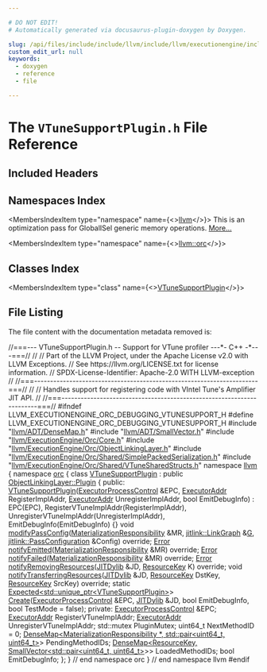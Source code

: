 ```yaml
---

# DO NOT EDIT!
# Automatically generated via docusaurus-plugin-doxygen by Doxygen.

slug: /api/files/include/include/llvm/include/llvm/executionengine/include/llvm/executionengine/orc/include/llvm/executionengine/orc/debugging/vtunesupportplugin-h
custom_edit_url: null
keywords:
  - doxygen
  - reference
  - file

---
```





# The `VTuneSupportPlugin.h` File Reference

<DoxygenPage pluginConfig={pluginConfig}>



## Included Headers

<IncludesList>
<IncludesListItem
  filePath="llvm/ADT/DenseMap.h"
  permalink="/docs/api/files/include/include/llvm/include/llvm/adt/densemap-h"
  isLocal="true" />
<IncludesListItem
  filePath="llvm/ADT/SmallVector.h"
  permalink="/docs/api/files/include/include/llvm/include/llvm/adt/smallvector-h"
  isLocal="true" />
<IncludesListItem
  filePath="llvm/ExecutionEngine/Orc/Core.h"
  permalink="/docs/api/files/include/include/llvm/include/llvm/executionengine/include/llvm/executionengine/orc/core-h"
  isLocal="true" />
<IncludesListItem
  filePath="llvm/ExecutionEngine/Orc/ObjectLinkingLayer.h"
  permalink="/docs/api/files/include/include/llvm/include/llvm/executionengine/include/llvm/executionengine/orc/objectlinkinglayer-h"
  isLocal="true" />
<IncludesListItem
  filePath="llvm/ExecutionEngine/Orc/Shared/SimplePackedSerialization.h"
  permalink="/docs/api/files/include/include/llvm/include/llvm/executionengine/include/llvm/executionengine/orc/include/llvm/executionengine/orc/shared/simplepackedserialization-h"
  isLocal="true" />
<IncludesListItem
  filePath="llvm/ExecutionEngine/Orc/Shared/VTuneSharedStructs.h"
  permalink="/docs/api/files/include/include/llvm/include/llvm/executionengine/include/llvm/executionengine/orc/include/llvm/executionengine/orc/shared/vtunesharedstructs-h"
  isLocal="true" />
</IncludesList>

## Namespaces Index

<MembersIndex>

<MembersIndexItem
  type="namespace"
  name={<><a href="/docs/api/namespaces/llvm">llvm</a></>}>
This is an optimization pass for GlobalISel generic memory operations. <a href="/docs/api/namespaces/llvm/#details">More...</a>
</MembersIndexItem>

<MembersIndexItem
  type="namespace"
  name={<><a href="/docs/api/namespaces/llvm/orc">llvm::orc</a></>}>
</MembersIndexItem>

</MembersIndex>

## Classes Index

<MembersIndex>

<MembersIndexItem
  type="class"
  name={<><a href="/docs/api/classes/llvm/orc/vtunesupportplugin">VTuneSupportPlugin</a></>}>
</MembersIndexItem>

</MembersIndex>


## File Listing

The file content with the documentation metadata removed is:

<ProgramListing>

<Link id="l00001" /><CodeLine lineNumber="1"><span class="doxyHighlightComment">//===--- VTuneSupportPlugin.h -- Support for VTune profiler ---&#42;- C++ -&#42;---===//</span></CodeLine>
<Link id="l00002" /><CodeLine lineNumber="2"><span class="doxyHighlightComment">//</span></CodeLine>
<Link id="l00003" /><CodeLine lineNumber="3"><span class="doxyHighlightComment">// Part of the LLVM Project, under the Apache License v2.0 with LLVM Exceptions.</span></CodeLine>
<Link id="l00004" /><CodeLine lineNumber="4"><span class="doxyHighlightComment">// See https://llvm.org/LICENSE.txt for license information.</span></CodeLine>
<Link id="l00005" /><CodeLine lineNumber="5"><span class="doxyHighlightComment">// SPDX-License-Identifier: Apache-2.0 WITH LLVM-exception</span></CodeLine>
<Link id="l00006" /><CodeLine lineNumber="6"><span class="doxyHighlightComment">//</span></CodeLine>
<Link id="l00007" /><CodeLine lineNumber="7"><span class="doxyHighlightComment">//===----------------------------------------------------------------------===//</span></CodeLine>
<Link id="l00008" /><CodeLine lineNumber="8"><span class="doxyHighlightComment">//</span></CodeLine>
<Link id="l00009" /><CodeLine lineNumber="9"><span class="doxyHighlightComment">// Handles support for registering code with VIntel Tune&#39;s Amplifier JIT API.</span></CodeLine>
<Link id="l00010" /><CodeLine lineNumber="10"><span class="doxyHighlightComment">//</span></CodeLine>
<Link id="l00011" /><CodeLine lineNumber="11"><span class="doxyHighlightComment">//===----------------------------------------------------------------------===//</span></CodeLine>
<Link id="l00012" /><CodeLine lineNumber="12"></CodeLine>
<Link id="l00013" /><CodeLine lineNumber="13"><span class="doxyHighlightPreprocessor">#ifndef LLVM&#95;EXECUTIONENGINE&#95;ORC&#95;DEBUGGING&#95;VTUNESUPPORT&#95;H</span></CodeLine>
<Link id="l00014" /><CodeLine lineNumber="14"><span class="doxyHighlightPreprocessor">#define LLVM&#95;EXECUTIONENGINE&#95;ORC&#95;DEBUGGING&#95;VTUNESUPPORT&#95;H</span></CodeLine>
<Link id="l00015" /><CodeLine lineNumber="15"></CodeLine>
<Link id="l00016" /><CodeLine lineNumber="16"><span class="doxyHighlightPreprocessor">#include &quot;<a href="/docs/api/files/include/include/llvm/include/llvm/adt/densemap-h">llvm/ADT/DenseMap.h</a>&quot;</span></CodeLine>
<Link id="l00017" /><CodeLine lineNumber="17"><span class="doxyHighlightPreprocessor">#include &quot;<a href="/docs/api/files/include/include/llvm/include/llvm/adt/smallvector-h">llvm/ADT/SmallVector.h</a>&quot;</span></CodeLine>
<Link id="l00018" /><CodeLine lineNumber="18"><span class="doxyHighlightPreprocessor">#include &quot;<a href="/docs/api/files/include/include/llvm/include/llvm/executionengine/include/llvm/executionengine/orc/core-h">llvm/ExecutionEngine/Orc/Core.h</a>&quot;</span></CodeLine>
<Link id="l00019" /><CodeLine lineNumber="19"><span class="doxyHighlightPreprocessor">#include &quot;<a href="/docs/api/files/include/include/llvm/include/llvm/executionengine/include/llvm/executionengine/orc/objectlinkinglayer-h">llvm/ExecutionEngine/Orc/ObjectLinkingLayer.h</a>&quot;</span></CodeLine>
<Link id="l00020" /><CodeLine lineNumber="20"><span class="doxyHighlightPreprocessor">#include &quot;<a href="/docs/api/files/include/include/llvm/include/llvm/executionengine/include/llvm/executionengine/orc/include/llvm/executionengine/orc/shared/simplepackedserialization-h">llvm/ExecutionEngine/Orc/Shared/SimplePackedSerialization.h</a>&quot;</span></CodeLine>
<Link id="l00021" /><CodeLine lineNumber="21"><span class="doxyHighlightPreprocessor">#include &quot;<a href="/docs/api/files/include/include/llvm/include/llvm/executionengine/include/llvm/executionengine/orc/include/llvm/executionengine/orc/shared/vtunesharedstructs-h">llvm/ExecutionEngine/Orc/Shared/VTuneSharedStructs.h</a>&quot;</span></CodeLine>
<Link id="l00022" /><CodeLine lineNumber="22"></CodeLine>
<Link id="l00023" /><CodeLine lineNumber="23"><span class="doxyHighlightKeyword">namespace </span><span class="doxyHighlight"><a href="/docs/api/namespaces/llvm">llvm</a> &#123;</span></CodeLine>
<Link id="l00024" /><CodeLine lineNumber="24"></CodeLine>
<Link id="l00025" /><CodeLine lineNumber="25"><span class="doxyHighlightKeyword">namespace </span><span class="doxyHighlight"><a href="/docs/api/namespaces/llvm/orc">orc</a> &#123;</span></CodeLine>
<Link id="l00026" /><CodeLine lineNumber="26"></CodeLine>
<Link id="l00027" /><CodeLine lineNumber="27" lineLink="/docs/api/classes/llvm/orc/vtunesupportplugin"><span class="doxyHighlightKeyword">class </span><span class="doxyHighlight"><a href="/docs/api/classes/llvm/orc/vtunesupportplugin/#a17bea23ddcd141258045eb562ea0bf7e">VTuneSupportPlugin</a> : </span><span class="doxyHighlightKeyword">public</span><span class="doxyHighlight"> <a href="/docs/api/classes/llvm/orc/linkgraphlinkinglayer/plugin">ObjectLinkingLayer::Plugin</a> &#123;</span></CodeLine>
<Link id="l00028" /><CodeLine lineNumber="28"><span class="doxyHighlightKeyword">public</span><span class="doxyHighlight">:</span></CodeLine>
<Link id="l00029" /><CodeLine lineNumber="29" lineLink="/docs/api/classes/llvm/orc/vtunesupportplugin/#a17bea23ddcd141258045eb562ea0bf7e"><span class="doxyHighlight">  <a href="/docs/api/classes/llvm/orc/vtunesupportplugin/#a17bea23ddcd141258045eb562ea0bf7e">VTuneSupportPlugin</a>(<a href="/docs/api/classes/llvm/orc/executorprocesscontrol">ExecutorProcessControl</a> &amp;EPC, <a href="/docs/api/classes/llvm/orc/executoraddr">ExecutorAddr</a> RegisterImplAddr,</span></CodeLine>
<Link id="l00030" /><CodeLine lineNumber="30"><span class="doxyHighlight">                     <a href="/docs/api/classes/llvm/orc/executoraddr">ExecutorAddr</a> UnregisterImplAddr, </span><span class="doxyHighlightKeywordType">bool</span><span class="doxyHighlight"> EmitDebugInfo)</span></CodeLine>
<Link id="l00031" /><CodeLine lineNumber="31"><span class="doxyHighlight">      : EPC(EPC), RegisterVTuneImplAddr(RegisterImplAddr),</span></CodeLine>
<Link id="l00032" /><CodeLine lineNumber="32"><span class="doxyHighlight">        UnregisterVTuneImplAddr(UnregisterImplAddr),</span></CodeLine>
<Link id="l00033" /><CodeLine lineNumber="33"><span class="doxyHighlight">        EmitDebugInfo(EmitDebugInfo) &#123;&#125;</span></CodeLine>
<Link id="l00034" /><CodeLine lineNumber="34"></CodeLine>
<Link id="l00035" /><CodeLine lineNumber="35"><span class="doxyHighlight">  </span><span class="doxyHighlightKeywordType">void</span><span class="doxyHighlight"> <a href="/docs/api/classes/llvm/orc/vtunesupportplugin/#a853290f0b4ae904b8ab68e6a06f8bab9">modifyPassConfig</a>(<a href="/docs/api/classes/llvm/orc/materializationresponsibility">MaterializationResponsibility</a> &amp;MR,</span></CodeLine>
<Link id="l00036" /><CodeLine lineNumber="36"><span class="doxyHighlight">                        <a href="/docs/api/classes/llvm/jitlink/linkgraph">jitlink::LinkGraph</a> &amp;<a href="/docs/api/files/lib/lib/support/md5-cpp/#ad96b7cf3182ce2ba85e5a7a93b12c441">G</a>,</span></CodeLine>
<Link id="l00037" /><CodeLine lineNumber="37"><span class="doxyHighlight">                        <a href="/docs/api/structs/llvm/jitlink/passconfiguration">jitlink::PassConfiguration</a> &amp;Config) </span><span class="doxyHighlightKeyword">override</span><span class="doxyHighlight">;</span></CodeLine>
<Link id="l00038" /><CodeLine lineNumber="38"></CodeLine>
<Link id="l00039" /><CodeLine lineNumber="39"><span class="doxyHighlight">  <a href="/docs/api/classes/llvm/error">Error</a> <a href="/docs/api/classes/llvm/orc/vtunesupportplugin/#a84d69d4d9a1eebe32eda1d8e7ed125cd">notifyEmitted</a>(<a href="/docs/api/classes/llvm/orc/materializationresponsibility">MaterializationResponsibility</a> &amp;MR) </span><span class="doxyHighlightKeyword">override</span><span class="doxyHighlight">;</span></CodeLine>
<Link id="l00040" /><CodeLine lineNumber="40"><span class="doxyHighlight">  <a href="/docs/api/classes/llvm/error">Error</a> <a href="/docs/api/classes/llvm/orc/vtunesupportplugin/#ab8634e926830f26883584017fe3f38d6">notifyFailed</a>(<a href="/docs/api/classes/llvm/orc/materializationresponsibility">MaterializationResponsibility</a> &amp;MR) </span><span class="doxyHighlightKeyword">override</span><span class="doxyHighlight">;</span></CodeLine>
<Link id="l00041" /><CodeLine lineNumber="41"><span class="doxyHighlight">  <a href="/docs/api/classes/llvm/error">Error</a> <a href="/docs/api/classes/llvm/orc/vtunesupportplugin/#ae27797c86bd5fb476f34cc12bf4c2507">notifyRemovingResources</a>(<a href="/docs/api/classes/llvm/orc/jitdylib">JITDylib</a> &amp;JD, <a href="/docs/api/namespaces/llvm/orc/#a48eb648e96394270c69273c29bfad24e">ResourceKey</a> K) </span><span class="doxyHighlightKeyword">override</span><span class="doxyHighlight">;</span></CodeLine>
<Link id="l00042" /><CodeLine lineNumber="42"><span class="doxyHighlight">  </span><span class="doxyHighlightKeywordType">void</span><span class="doxyHighlight"> <a href="/docs/api/classes/llvm/orc/vtunesupportplugin/#a2e1109acd614dfdd2c48e3a6bad769cf">notifyTransferringResources</a>(<a href="/docs/api/classes/llvm/orc/jitdylib">JITDylib</a> &amp;JD, <a href="/docs/api/namespaces/llvm/orc/#a48eb648e96394270c69273c29bfad24e">ResourceKey</a> DstKey,</span></CodeLine>
<Link id="l00043" /><CodeLine lineNumber="43"><span class="doxyHighlight">                                   <a href="/docs/api/namespaces/llvm/orc/#a48eb648e96394270c69273c29bfad24e">ResourceKey</a> SrcKey) </span><span class="doxyHighlightKeyword">override</span><span class="doxyHighlight">;</span></CodeLine>
<Link id="l00044" /><CodeLine lineNumber="44"></CodeLine>
<Link id="l00045" /><CodeLine lineNumber="45"><span class="doxyHighlight">  </span><span class="doxyHighlightKeyword">static</span><span class="doxyHighlight"> <a href="/docs/api/classes/llvm/expected">Expected&lt;std::unique&#95;ptr&lt;VTuneSupportPlugin&gt;</a>&gt;</span></CodeLine>
<Link id="l00046" /><CodeLine lineNumber="46"><span class="doxyHighlight">  <a href="/docs/api/classes/llvm/orc/vtunesupportplugin/#a384229b970be55d5cfaaf058b693bd73">Create</a>(<a href="/docs/api/classes/llvm/orc/executorprocesscontrol">ExecutorProcessControl</a> &amp;EPC, <a href="/docs/api/classes/llvm/orc/jitdylib">JITDylib</a> &amp;JD, </span><span class="doxyHighlightKeywordType">bool</span><span class="doxyHighlight"> EmitDebugInfo,</span></CodeLine>
<Link id="l00047" /><CodeLine lineNumber="47"><span class="doxyHighlight">         </span><span class="doxyHighlightKeywordType">bool</span><span class="doxyHighlight"> TestMode = </span><span class="doxyHighlightKeyword">false</span><span class="doxyHighlight">);</span></CodeLine>
<Link id="l00048" /><CodeLine lineNumber="48"></CodeLine>
<Link id="l00049" /><CodeLine lineNumber="49"><span class="doxyHighlightKeyword">private</span><span class="doxyHighlight">:</span></CodeLine>
<Link id="l00050" /><CodeLine lineNumber="50"><span class="doxyHighlight">  <a href="/docs/api/classes/llvm/orc/executorprocesscontrol">ExecutorProcessControl</a> &amp;EPC;</span></CodeLine>
<Link id="l00051" /><CodeLine lineNumber="51"><span class="doxyHighlight">  <a href="/docs/api/classes/llvm/orc/executoraddr">ExecutorAddr</a> RegisterVTuneImplAddr;</span></CodeLine>
<Link id="l00052" /><CodeLine lineNumber="52"><span class="doxyHighlight">  <a href="/docs/api/classes/llvm/orc/executoraddr">ExecutorAddr</a> UnregisterVTuneImplAddr;</span></CodeLine>
<Link id="l00053" /><CodeLine lineNumber="53"><span class="doxyHighlight">  std::mutex PluginMutex;</span></CodeLine>
<Link id="l00054" /><CodeLine lineNumber="54"><span class="doxyHighlight">  uint64&#95;t NextMethodID = 0;</span></CodeLine>
<Link id="l00055" /><CodeLine lineNumber="55"><span class="doxyHighlight">  <a href="/docs/api/classes/llvm/densemap">DenseMap&lt;MaterializationResponsibility &#42;, std::pair&lt;uint64&#95;t, uint64&#95;t&gt;</a>&gt;</span></CodeLine>
<Link id="l00056" /><CodeLine lineNumber="56"><span class="doxyHighlight">      PendingMethodIDs;</span></CodeLine>
<Link id="l00057" /><CodeLine lineNumber="57"><span class="doxyHighlight">  <a href="/docs/api/classes/llvm/densemap">DenseMap&lt;ResourceKey, SmallVector&lt;std::pair&lt;uint64&#95;t, uint64&#95;t&gt;</a>&gt;&gt;</span></CodeLine>
<Link id="l00058" /><CodeLine lineNumber="58"><span class="doxyHighlight">      LoadedMethodIDs;</span></CodeLine>
<Link id="l00059" /><CodeLine lineNumber="59"><span class="doxyHighlight">  </span><span class="doxyHighlightKeywordType">bool</span><span class="doxyHighlight"> EmitDebugInfo;</span></CodeLine>
<Link id="l00060" /><CodeLine lineNumber="60"><span class="doxyHighlight">&#125;;</span></CodeLine>
<Link id="l00061" /><CodeLine lineNumber="61"></CodeLine>
<Link id="l00062" /><CodeLine lineNumber="62"><span class="doxyHighlight">&#125; </span><span class="doxyHighlightComment">// end namespace orc</span></CodeLine>
<Link id="l00063" /><CodeLine lineNumber="63"></CodeLine>
<Link id="l00064" /><CodeLine lineNumber="64"><span class="doxyHighlight">&#125; </span><span class="doxyHighlightComment">// end namespace llvm</span></CodeLine>
<Link id="l00065" /><CodeLine lineNumber="65"></CodeLine>
<Link id="l00066" /><CodeLine lineNumber="66"><span class="doxyHighlightPreprocessor">#endif</span></CodeLine>

</ProgramListing>


</DoxygenPage>
